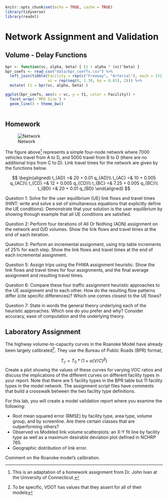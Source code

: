 ```r
knitr::opts_chunk$set(echo = TRUE, cache = TRUE)
library(tidyverse)
library(readxl)
```

# Network Assignment and Validation {#chap-assignment}


## Volume - Delay Functions

```r
bpr <- function(vc, alpha, beta) { (1 + alpha * (vc)^beta) }
bpr_coefs <- read_csv("data/bpr_coeffs.csv") %>%
  left_join(tibble(Facility = rep(c("Freeway", "Arterial"), each = 131),
                   vc = rep(seq(0, 1.30, by = 0.01), 2))) %>%
  mutate( t1 = bpr(vc, alpha, beta) )

ggplot(bpr_coefs, aes(x = vc, y = t1, color = Facility)) + 
  facet_wrap(~`MPO Size`) +
  geom_line() + theme_bw()
  
```


## Homework {-#hw-assignment}


![Network](images/05_network.png)

The figure above^[This is an adaptation of a homework assignment from
Dr.\ John Ivan at the University of Connecticut.] represents a simple four-node
network where 7000 vehicles travel from A to D, and 5000 travel from B to D
(there are no additional trips from C to D). Link travel times for the network
are given by the functions below.

$$
\begin{aligned}
t_{AD} =& 20 + 0.01 q_{AD}\\
t_{AC} =& 10 + 0.005 q_{AC}\\
t_{CD} =& 12 + 0.005 q_{CD}\\
t_{BC} =& 7.25 + 0.005 q_{BC}\\
t_{BD} =& 20 + 0.01 q_{BD}
\end{aligned}
$$

Question 1: Solve for the user equilibrium (UE) link flows and travel times (HINT:
write and solve a set of simultaneous equations that explicitly define the UE
conditions).  Demonstrate that your solution is the user equilibrium by showing
through example that all UE conditions are satisfied.

Question 2: Perform four iterations of All Or Nothing (AON) assignment on the network
and O/D volumes.  Show the link flows and travel times at the end of each
iteration.

Question 3: Perform an incremental assignment, using trip table increments of 25\% for
each step.  Show the link flows and travel times at the end of each incremental
assignment.

Question 5: Assign trips using the FHWA assignment heuristic.  Show the link flows and
travel times for four assignments, and the final average assignment and
resulting travel times. 

Question 6: Compare these four traffic assignment heuristic approaches to the UE
assignment and to each other.  How do the resulting flow patterns differ (cite
specific differences)?  Which one comes closest to the UE flows? 

Question 7: State in words the general theory underlying each of the heuristic
approaches.  Which one do you prefer and why?  Consider accuracy, ease of
computation and the underlying theory.

## Laboratory Assignment

The highway volume-to-capacity curves in the Roanoke Model have already been
largely calibrated^[To be specific, VDOT has values that they assert for all of
their models]. They use the Bureau of Public Roads (BPR) format,

$$T_c = T_0 * (1 + \alpha (V / C)^\beta)$$
Create a plot showing the values of these curves for varying VOC ratios and 
discuss the implications of the different curves on different facility types in
your report. Note that there are 5 facility types in the BPR table but 11
facility types in the model network. The assignment script files have comments
that build a crosswalk between the two facility type definitions.

For this lab, you will create a model validation report where you 
examine the following:

  - Root mean squared error (RMSE) by facility type, area type, volume group,
  and by screenline. Are there certain classes that are outperforming others? 
  - Observed vs Modeled link volume scatterplots: an X-Y fit
  line by facility type as well as a maximum desirable deviation plot defined in
  NCHRP 765.
  - Geographic distribution of link error. 
  
Comment on the Roanoke model's calibration.
